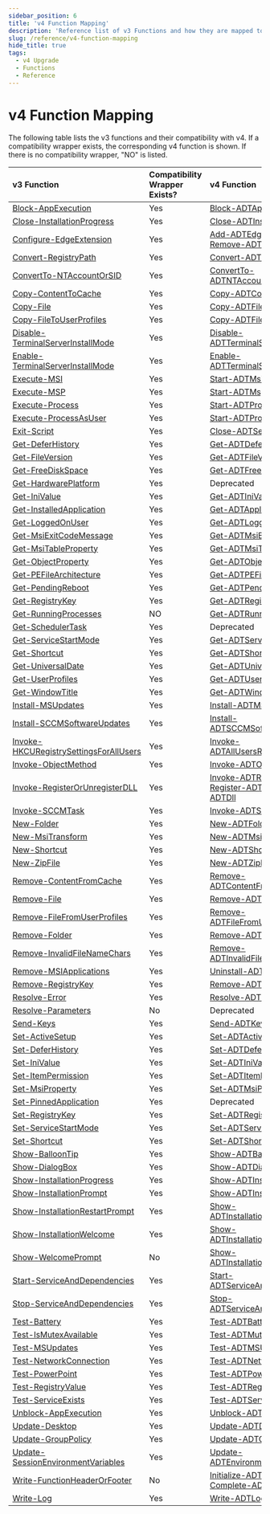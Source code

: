 ```yaml
---
sidebar_position: 6
title: 'v4 Function Mapping'
description: 'Reference list of v3 Functions and how they are mapped to the new v4 functions.'
slug: /reference/v4-function-mapping
hide_title: true
tags:
  - v4 Upgrade
  - Functions
  - Reference
---
```


# v4 Function Mapping

The following table lists the v3 functions and their compatibility with v4. If a compatibility wrapper exists, the corresponding v4 function is shown. If there is no compatibility wrapper, "NO" is listed.

| v3 Function                            | Compatibility Wrapper Exists? | v4 Function                                              |
|:---------------------------------------|:------------------------------|:---------------------------------------------------------|
| [Block-AppExecution](../../versioned_docs/version-3.10.2/reference/functions/Block-AppExecution.mdx)                     | Yes                           | [Block-ADTAppExecution](./functions/Block-ADTAppExecution.mdx)                                    |
| [Close-InstallationProgress](../../versioned_docs/version-3.10.2/reference/functions/Close-InstallationProgress.mdx)             | Yes                           | [Close-ADTInstallationProgress](./functions/Close-ADTInstallationProgress.mdx)                            |
| [Configure-EdgeExtension](../../versioned_docs/version-3.10.2/reference/functions/Configure-EdgeExtension.mdx)                | Yes                           | [Add-ADTEdgeExtension](./functions/Add-ADTEdgeExtension.mdx) / [Remove-ADTEdgeExtension](./functions/Remove-ADTEdgeExtension.mdx)           |
| [Convert-RegistryPath](../../versioned_docs/version-3.10.2/reference/functions/Convert-RegistryPath.mdx)                   | Yes                           | [Convert-ADTRegistryPath](./functions/Convert-ADTRegistryPath.mdx)                                  |
| [ConvertTo-NTAccountOrSID](../../versioned_docs/version-3.10.2/reference/functions/ConvertTo-NTAccountOrSID.mdx)               | Yes                           | [ConvertTo-ADTNTAccountOrSID](./functions/ConvertTo-ADTNTAccountOrSID.mdx)                              |
| [Copy-ContentToCache](../../versioned_docs/version-3.10.2/reference/functions/Copy-ContentToCache.mdx)                    | Yes                           | [Copy-ADTContentToCache](./functions/Copy-ADTContentToCache.mdx)                                   |
| [Copy-File](../../versioned_docs/version-3.10.2/reference/functions/Copy-File.mdx)                              | Yes                           | [Copy-ADTFile](./functions/Copy-ADTFile.mdx)                                             |
| [Copy-FileToUserProfiles](../../versioned_docs/version-3.10.2/reference/functions/Copy-FileToUserProfiles.mdx)                | Yes                           | [Copy-ADTFileToUserProfiles](./functions/Copy-ADTFileToUserProfiles.mdx)                               |
| [Disable-TerminalServerInstallMode](../../versioned_docs/version-3.10.2/reference/functions/Disable-TerminalServerInstallMode.mdx)      | Yes                           | [Disable-ADTTerminalServerInstallMode](./functions/Disable-ADTTerminalServerInstallMode.mdx)                     |
| [Enable-TerminalServerInstallMode](../../versioned_docs/version-3.10.2/reference/functions/Enable-TerminalServerInstallMode.mdx)       | Yes                           | [Enable-ADTTerminalServerInstallMode](./functions/Enable-ADTTerminalServerInstallMode.mdx)                      |
| [Execute-MSI](../../versioned_docs/version-3.10.2/reference/functions/Execute-MSI.mdx)                            | Yes                           | [Start-ADTMsiProcess](./functions/Start-ADTMsiProcess.mdx)                                      |
| [Execute-MSP](../../versioned_docs/version-3.10.2/reference/functions/Execute-MSP.mdx)                            | Yes                           | [Start-ADTMspProcess](./functions/Start-ADTMspProcess.mdx)                                      |
| [Execute-Process](../../versioned_docs/version-3.10.2/reference/functions/Execute-Process.mdx)                        | Yes                           | [Start-ADTProcess](./functions/Start-ADTProcess.mdx)                                         |
| [Execute-ProcessAsUser](../../versioned_docs/version-3.10.2/reference/functions/Execute-ProcessAsUser.mdx)                  | Yes                           | [Start-ADTProcessAsUser](./functions/Start-ADTProcessAsUser.mdx)                                   |
| [Exit-Script](../../versioned_docs/version-3.10.2/reference/functions/Exit-Script.mdx)                            | Yes                           | [Close-ADTSession](./functions/Close-ADTSession.mdx)                                         |
| [Get-DeferHistory](../../versioned_docs/version-3.10.2/reference/functions/Get-DeferHistory.mdx)                      | Yes                           | [Get-ADTDeferHistory](./functions/Get-ADTDeferHistory.mdx)                                      |
| [Get-FileVersion](../../versioned_docs/version-3.10.2/reference/functions/Get-FileVersion.mdx)                       | Yes                           | [Get-ADTFileVersion](./functions/Get-ADTFileVersion.mdx)                                       |
| [Get-FreeDiskSpace](../../versioned_docs/version-3.10.2/reference/functions/Get-FreeDiskSpace.mdx)                     | Yes                           | [Get-ADTFreeDiskSpace](./functions/Get-ADTFreeDiskSpace.mdx)                                     |
| [Get-HardwarePlatform](../../versioned_docs/version-3.10.2/reference/functions/Get-HardwarePlatform.mdx)                   | Yes                           | Deprecated                                               |
| [Get-IniValue](../../versioned_docs/version-3.10.2/reference/functions/Get-IniValue.mdx)                           | Yes                           | [Get-ADTIniValue](./functions/Get-ADTIniValue.mdx)                                          |
| [Get-InstalledApplication](../../versioned_docs/version-3.10.2/reference/functions/Get-InstalledApplication.mdx)               | Yes                           | [Get-ADTApplication](./functions/Get-ADTApplication.mdx)                                       |
| [Get-LoggedOnUser](../../versioned_docs/version-3.10.2/reference/functions/Get-LoggedOnUser.mdx)                       | Yes                           | [Get-ADTLoggedOnUser](./functions/Get-ADTLoggedOnUser.mdx)                                      |
| [Get-MsiExitCodeMessage](../../versioned_docs/version-3.10.2/reference/functions/Get-MsiExitCodeMessage.mdx)                 | Yes                           | [Get-ADTMsiExitCodeMessage](./functions/Get-ADTMsiExitCodeMessage.mdx)                                |
| [Get-MsiTableProperty](../../versioned_docs/version-3.10.2/reference/functions/Get-MsiTableProperty.mdx)                  | Yes                           | [Get-ADTMsiTableProperty](./functions/Get-ADTMsiTableProperty.mdx)                                  |
| [Get-ObjectProperty](../../versioned_docs/version-3.10.2/reference/functions/Get-ObjectProperty.mdx)                     | Yes                           | [Get-ADTObjectProperty](./functions/Get-ADTObjectProperty.mdx)                                    |
| [Get-PEFileArchitecture](../../versioned_docs/version-3.10.2/reference/functions/Get-PEFileArchitecture.mdx)                 | Yes                           | [Get-ADTPEFileArchitecture](./functions/Get-ADTPEFileArchitecture.mdx)                                |
| [Get-PendingReboot](../../versioned_docs/version-3.10.2/reference/functions/Get-PendingReboot.mdx)                      | Yes                           | [Get-ADTPendingReboot](./functions/Get-ADTPendingReboot.mdx)                                     |
| [Get-RegistryKey](../../versioned_docs/version-3.10.2/reference/functions/Get-RegistryKey.mdx)                        | Yes                           | [Get-ADTRegistryKey](./functions/Get-ADTRegistryKey.mdx)                                       |
| [Get-RunningProcesses](../../versioned_docs/version-3.10.2/reference/functions/Get-RunningProcesses.mdx)                   | NO                            | [Get-ADTRunningProcesses](./functions/Get-ADTRunningProcesses.mdx)                                  |
| [Get-SchedulerTask](../../versioned_docs/version-3.10.2/reference/functions/Get-SchedulerTask.mdx)                      | Yes                           | Deprecated                                    |
| [Get-ServiceStartMode](../../versioned_docs/version-3.10.2/reference/functions/Get-ServiceStartMode.mdx)                  | Yes                           | [Get-ADTServiceStartMode](./functions/Get-ADTServiceStartMode.mdx)                                  |
| [Get-Shortcut](../../versioned_docs/version-3.10.2/reference/functions/Get-Shortcut.mdx)                           | Yes                           | [Get-ADTShortcut](./functions/Get-ADTShortcut.mdx)                                          |
| [Get-UniversalDate](../../versioned_docs/version-3.10.2/reference/functions/Get-UniversalDate.mdx)                      | Yes                           | [Get-ADTUniversalDate](./functions/Get-ADTUniversalDate.mdx)                                     |
| [Get-UserProfiles](../../versioned_docs/version-3.10.2/reference/functions/Get-UserProfiles.mdx)                       | Yes                           | [Get-ADTUserProfiles](./functions/Get-ADTUserProfiles.mdx)                                      |
| [Get-WindowTitle](../../versioned_docs/version-3.10.2/reference/functions/Get-WindowTitle.mdx)                        | Yes                           | [Get-ADTWindowTitle](./functions/Get-ADTWindowTitle.mdx)                                       |
| [Install-MSUpdates](../../versioned_docs/version-3.10.2/reference/functions/Install-MSUpdates.mdx)                      | Yes                           | [Install-ADTMSUpdates](./functions/Install-ADTMSUpdates.mdx)                                     |
| [Install-SCCMSoftwareUpdates](../../versioned_docs/version-3.10.2/reference/functions/Install-SCCMSoftwareUpdates.mdx)            | Yes                           | [Install-ADTSCCMSoftwareUpdates](./functions/Install-ADTSCCMSoftwareUpdates.mdx)                           |
| [Invoke-HKCURegistrySettingsForAllUsers](../../versioned_docs/version-3.10.2/reference/functions/Invoke-HKCURegistrySettingsForAllUsers.mdx) | Yes                           | [Invoke-ADTAllUsersRegistryAction](./functions/Invoke-ADTAllUsersRegistryAction.mdx)                         |
| [Invoke-ObjectMethod](../../versioned_docs/version-3.10.2/reference/functions/Invoke-ObjectMethod.mdx)                    | Yes                           | [Invoke-ADTObjectMethod](./functions/Invoke-ADTObjectMethod.mdx)                                   |
| [Invoke-RegisterOrUnregisterDLL](../../versioned_docs/version-3.10.2/reference/functions/Invoke-RegisterOrUnregisterDLL.mdx)         | Yes                           | [Invoke-ADTRegSvr32](./functions/Invoke-ADTRegSvr32.mdx) / [Register-ADTDll](./functions/Register-ADTDll.mdx) / [Unregister-ADTDll](./functions/Unregister-ADTDll.mdx) |
| [Invoke-SCCMTask](../../versioned_docs/version-3.10.2/reference/functions/Invoke-SCCMTask.mdx)                        | Yes                           | [Invoke-ADTSCCMTask](./functions/Invoke-ADTSCCMTask.mdx)                                       |
| [New-Folder](../../versioned_docs/version-3.10.2/reference/functions/New-Folder.mdx)                             | Yes                           | [New-ADTFolder](./functions/New-ADTFolder.mdx)                                            |
| [New-MsiTransform](../../versioned_docs/version-3.10.2/reference/functions/New-MsiTransform.mdx)                       | Yes                           | [New-ADTMsiTransform](./functions/New-ADTMsiTransform.mdx)                                      |
| [New-Shortcut](../../versioned_docs/version-3.10.2/reference/functions/New-Shortcut.mdx)                           | Yes                           | [New-ADTShortcut](./functions/New-ADTShortcut.mdx)                                          |
| [New-ZipFile](../../versioned_docs/version-3.10.2/reference/functions/New-ZipFile.mdx)                            | Yes                           | [New-ADTZipFile](./functions/New-ADTZipFile.mdx)                                           |
| [Remove-ContentFromCache](../../versioned_docs/version-3.10.2/reference/functions/Remove-ContentFromCache.mdx)               | Yes                           | [Remove-ADTContentFromCache](./functions/Remove-ADTContentFromCache.mdx)                               |
| [Remove-File](../../versioned_docs/version-3.10.2/reference/functions/Remove-File.mdx)                           | Yes                           | [Remove-ADTFile](./functions/Remove-ADTFile.mdx)                                           |
| [Remove-FileFromUserProfiles](../../versioned_docs/version-3.10.2/reference/functions/Remove-FileFromUserProfiles.mdx)            | Yes                           | [Remove-ADTFileFromUserProfiles](./functions/Remove-ADTFileFromUserProfiles.mdx)                           |
| [Remove-Folder](../../versioned_docs/version-3.10.2/reference/functions/Remove-Folder.mdx)                         | Yes                           | [Remove-ADTFolder](./functions/Remove-ADTFolder.mdx)                                         |
| [Remove-InvalidFileNameChars](../../versioned_docs/version-3.10.2/reference/functions/Remove-InvalidFileNameChars.mdx)            | Yes                           | [Remove-ADTInvalidFileNameChars](./functions/Remove-ADTInvalidFileNameChars.mdx)                           |
| [Remove-MSIApplications](../../versioned_docs/version-3.10.2/reference/functions/Remove-MSIApplications.mdx)                 | Yes                           | [Uninstall-ADTApplication](./functions/Uninstall-ADTApplication.mdx)                                 |
| [Remove-RegistryKey](../../versioned_docs/version-3.10.2/reference/functions/Remove-RegistryKey.mdx)                     | Yes                           | [Remove-ADTRegistryKey](./functions/Remove-ADTRegistryKey.mdx)                                    |
| [Resolve-Error](../../versioned_docs/version-3.10.2/reference/functions/Resolve-Error.mdx)                          | Yes                           | [Resolve-ADTErrorRecord](./functions/Resolve-ADTErrorRecord.mdx)                                   |
| [Resolve-Parameters](../../versioned_docs/version-3.10.2/reference/functions/Resolve-Parameters.mdx)                     | No                            | Deprecated                               |
| [Send-Keys](../../versioned_docs/version-3.10.2/reference/functions/Send-Keys.mdx)                              | Yes                           | [Send-ADTKeys](./functions/Send-ADTKeys.mdx)                                             |
| [Set-ActiveSetup](../../versioned_docs/version-3.10.2/reference/functions/Set-ActiveSetup.mdx)                        | Yes                           | [Set-ADTActiveSetup](./functions/Set-ADTActiveSetup.mdx)                                       |
| [Set-DeferHistory](../../versioned_docs/version-3.10.2/reference/functions/Set-DeferHistory.mdx)                       | Yes                           | [Set-ADTDeferHistory](./functions/Set-ADTDeferHistory.mdx)                                      |
| [Set-IniValue](../../versioned_docs/version-3.10.2/reference/functions/Set-IniValue.mdx)                           | Yes                           | [Set-ADTIniValue](./functions/Set-ADTIniValue.mdx)                                          |
| [Set-ItemPermission](../../versioned_docs/version-3.10.2/reference/functions/Set-ItemPermission.mdx)                     | Yes                           | [Set-ADTItemPermission](./functions/Set-ADTItemPermission.mdx)                                    |
| [Set-MsiProperty](../../versioned_docs/version-3.10.2/reference/functions/Set-MsiProperty.mdx)                        | Yes                           | [Set-ADTMsiProperty](./functions/Set-ADTMsiProperty.mdx)                                       |
| [Set-PinnedApplication](../../versioned_docs/version-3.10.2/reference/functions/Set-PinnedApplication.mdx)                  | Yes                           | Deprecated                                               |
| [Set-RegistryKey](../../versioned_docs/version-3.10.2/reference/functions/Set-RegistryKey.mdx)                        | Yes                           | [Set-ADTRegistryKey](./functions/Set-ADTRegistryKey.mdx)                                       |
| [Set-ServiceStartMode](../../versioned_docs/version-3.10.2/reference/functions/Set-ServiceStartMode.mdx)                  | Yes                           | [Set-ADTServiceStartMode](./functions/Set-ADTServiceStartMode.mdx)                                  |
| [Set-Shortcut](../../versioned_docs/version-3.10.2/reference/functions/Set-Shortcut.mdx)                           | Yes                           | [Set-ADTShortcut](./functions/Set-ADTShortcut.mdx)                                          |
| [Show-BalloonTip](../../versioned_docs/version-3.10.2/reference/functions/Show-BalloonTip.mdx)                        | Yes                           | [Show-ADTBalloonTip](./functions/Show-ADTBalloonTip.mdx)                                       |
| [Show-DialogBox](../../versioned_docs/version-3.10.2/reference/functions/Show-DialogBox.mdx)                         | Yes                           | [Show-ADTDialogBox](./functions/Show-ADTDialogBox.mdx)                                        |
| [Show-InstallationProgress](../../versioned_docs/version-3.10.2/reference/functions/Show-InstallationProgress.mdx)              | Yes                           | [Show-ADTInstallationProgress](./functions/Show-ADTInstallationProgress.mdx)                             |
| [Show-InstallationPrompt](../../versioned_docs/version-3.10.2/reference/functions/Show-InstallationPrompt.mdx)                | Yes                           | [Show-ADTInstallationPrompt](./functions/Show-ADTInstallationPrompt.mdx)                                |
| [Show-InstallationRestartPrompt](../../versioned_docs/version-3.10.2/reference/functions/Show-InstallationRestartPrompt.mdx)         | Yes                           | [Show-ADTInstallationRestartPrompt](./functions/Show-ADTInstallationRestartPrompt.mdx)                        |
| [Show-InstallationWelcome](../../versioned_docs/version-3.10.2/reference/functions/Show-InstallationWelcome.mdx)               | Yes                           | [Show-ADTInstallationWelcome](./functions/Show-ADTInstallationWelcome.mdx)                              |
| [Show-WelcomePrompt](../../versioned_docs/version-3.10.2/reference/functions/Show-WelcomePrompt.mdx)                     | No                            | [Show-ADTInstallationWelcome](./functions/Show-ADTInstallationWelcome.mdx)                              |
| [Start-ServiceAndDependencies](../../versioned_docs/version-3.10.2/reference/functions/Start-ServiceAndDependencies.mdx)           | Yes                           | [Start-ADTServiceAndDependencies](./functions/Start-ADTServiceAndDependencies.mdx)                          |
| [Stop-ServiceAndDependencies](../../versioned_docs/version-3.10.2/reference/functions/Stop-ServiceAndDependencies.mdx)            | Yes                           | [Stop-ADTServiceAndDependencies](./functions/Stop-ADTServiceAndDependencies.mdx)                           |
| [Test-Battery](../../versioned_docs/version-3.10.2/reference/functions/Test-Battery.mdx)                           | Yes                           | [Test-ADTBattery](./functions/Test-ADTBattery.mdx)                                          |
| [Test-IsMutexAvailable](../../versioned_docs/version-3.10.2/reference/functions/Test-IsMutexAvailable.mdx)                  | Yes                           | [Test-ADTMutexAvailability](./functions/Test-ADTMutexAvailability.mdx)                                |
| [Test-MSUpdates](../../versioned_docs/version-3.10.2/reference/functions/Test-MSUpdates.mdx)                         | Yes                           | [Test-ADTMSUpdates](./functions/Test-ADTMSUpdates.mdx)                                        |
| [Test-NetworkConnection](../../versioned_docs/version-3.10.2/reference/functions/Test-NetworkConnection.mdx)                 | Yes                           | [Test-ADTNetworkConnection](./functions/Test-ADTNetworkConnection.mdx)                                 |
| [Test-PowerPoint](../../versioned_docs/version-3.10.2/reference/functions/Test-PowerPoint.mdx)                        | Yes                           | [Test-ADTPowerPoint](./functions/Test-ADTPowerPoint.mdx)                                       |
| [Test-RegistryValue](../../versioned_docs/version-3.10.2/reference/functions/Test-RegistryValue.mdx)                    | Yes                           | [Test-ADTRegistryValue](./functions/Test-ADTRegistryValue.mdx)                                    |
| [Test-ServiceExists](../../versioned_docs/version-3.10.2/reference/functions/Test-ServiceExists.mdx)                     | Yes                           | [Test-ADTServiceExists](./functions/Test-ADTServiceExists.mdx)                                    |
| [Unblock-AppExecution](../../versioned_docs/version-3.10.2/reference/functions/Unblock-AppExecution.mdx)                   | Yes                           | [Unblock-ADTAppExecution](./functions/Unblock-ADTAppExecution.mdx)                                  |
| [Update-Desktop](../../versioned_docs/version-3.10.2/reference/functions/Update-Desktop.mdx)                          | Yes                           | [Update-ADTDesktop](./functions/Update-ADTDesktop.mdx)                                        |
| [Update-GroupPolicy](../../versioned_docs/version-3.10.2/reference/functions/Update-GroupPolicy.mdx)                     | Yes                           | [Update-ADTGroupPolicy](./functions/Update-ADTGroupPolicy.mdx)                                    |
| [Update-SessionEnvironmentVariables](../../versioned_docs/version-3.10.2/reference/functions/Update-SessionEnvironmentVariables.mdx)     | Yes                           | [Update-ADTEnvironmentPsProvider](./functions/Update-ADTEnvironmentPsProvider.mdx)                          |
| [Write-FunctionHeaderOrFooter](../../versioned_docs/version-3.10.2/reference/functions/Write-FunctionHeaderOrFooter.mdx)           | No                            | [Initialize-ADTFunction](./functions/Initialize-ADTFunction.mdx) / [Complete-ADTFunction](./functions/Complete-ADTFunction.mdx)            |
| [Write-Log](../../versioned_docs/version-3.10.2/reference/functions/Write-Log.mdx)                              | Yes                           | [Write-ADTLogEntry](./functions/Write-ADTLogEntry.mdx)                                        |

